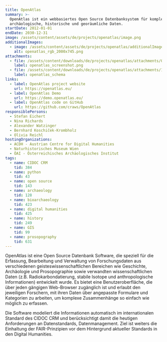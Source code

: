 ```yaml
---
title: OpenAtlas
summary: >-
  OpenAtlas ist ein webbasiertes Open Source Datenbanksystem für komplexe
  archäologische, historische und georäumliche Daten.
startDate: 2012-01-01
endDate: 2030-12-31
image: /assets/content/assets/de/projects/openatlas/image.png
additionalImages:
  - image: /assets/content/assets/de/projects/openatlas/additionalImages/0/image.png
    alt: openatlas_rgb_2000x745.png
attachments:
  - file: /assets/content/downloads/de/projects/openatlas/attachments/0/file.png
    label: openatlas_screenshot.png
  - file: /assets/content/downloads/de/projects/openatlas/attachments/1/file.png
    label: openatlas_schema
links:
  - label: OpenAtlas project website
    url: https://openatlas.eu/
  - label: OpenAtlas Demo
    url: https://demo.openatlas.eu/
  - label: OpenAtlas code on GitHub
    url: https://github.com/craws/OpenAtlas
responsiblePersons:
  - Stefan Eichert
  - Nina Richards
  - Alexander Watzinger
  - Bernhard Koschiček-Krombholz
  - Olivia Reichl
hostingOrganizations:
  - ACDH - Austrian Centre for Digital Humanities
  - Naturhistorisches Museum Wien
  - ÖAI - Österreichisches Archäologisches Institut
tags:
  - name: CIDOC CRM
    tid: 384
  - name: python
    tid: 43
  - name: open source
    tid: 143
  - name: archaeology
    tid: 128
  - name: bioarchaeology
    tid: 423
  - name: digital humanities
    tid: 425
  - name: history
    tid: 249
  - name: GIS
    tid: 99
  - name: prosopography
    tid: 631
---
```

OpenAtlas ist eine Open Source Datenbank Software, die speziell für die Erfassung, Bearbeitung und Verwaltung von Forschungsdaten aus verschiedenen geisteswissenschaftlichen Bereichen wie Geschichte, Archäologie und Prosopographie sowie verwandten wissenschaftlichen Daten (z.B. Radiokarbondatierung, stabile Isotope und anthropologische Informationen) entwickelt wurde. Es bietet eine Benutzeroberfläche, die über jeden gängigen Web-Browser zugänglich ist und erlaubt den jeweiligen Forschern, mit ihren Daten über angepasste Formulare und Kategorien zu arbeiten, um komplexe Zusammenhänge so einfach wie möglich zu erfassen.

Die Software modeliert die Informationen automatisch im internationalen Standard des CIDOC CRM und berücksichtigt damit die heutigen Anforderungen an Datenstandards, Datenmanagement. Ziel ist weiters die Einhaltung der FAIR-Prinzipien vor dem Hintergrund aktueller Standards in den Digital Humanities.

